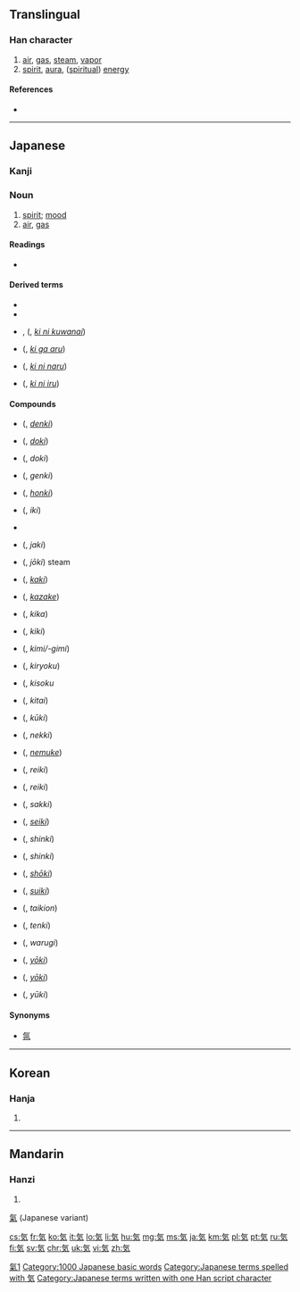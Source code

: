 ==Translingual==
{{stroke order|[[File:気-jbw.png|280px]]}}

===Han character===
{{Han char|rn=84|rad=气|as=02|sn=6|four=8041<sub>7</sub>|canj=人弓大 (ONK)|ids=⿹[[气]][[㐅]]}}

# [[air]], [[gas]], [[steam]], [[vapor]]
# [[spirit]], [[aura]], ([[spiritual]]) [[energy]]

====References====
* {{Han ref|kx=0599.041|dkj=17046|dj=0990.170|hdz=32010.031|uh=6C17|ud=27671}}

[[Category:CJKV characters simplified differently in Japan and China|氣1]]

----

==Japanese==
{{wikipedia|lang=ja}}
{{rfc|compounds section needs lots of attention}}

===Kanji===
{{ja-kanji|grade=1|rs=气02|style=s|kyu=氣}}

===Noun===
{{ja-noun|k|hira=き|rom=ki}}

# [[spirit]]; [[mood]]
# [[air]], [[gas]]

====Readings====
* {{ja-readings|on=[[き]] (ki), [[け]] (ke)|kun=[[いき]] (iki)}}

====Derived terms====
* {{l|ja|気がする}}
* {{l|ja|気を付けて}}
* {{l|ja|気に食わない}}, {{l|ja|気にくわない}} ({{l|ja|きにくわない}}, ''[[ki ni kuwanai]]'')
* {{l|ja|気がある}} ({{l|ja|きがある}}, ''[[ki ga aru]]'')
* {{l|ja|気になる}} ({{l|ja|きになる}}, ''[[ki ni naru]]'')
* {{l|ja|気に入る}} ({{l|ja|きにいる}}, ''[[ki ni iru]]'')

====Compounds====
{{der-top3|Compounds}}
* {{l|ja|電気}} ({{l|ja|でんき}}, ''[[denki]]'')
* {{l|ja|土気}} ({{l|ja|どき}}, ''[[doki]]'')
* {{l|ja|怒気}} ({{l|ja|どき}}, ''doki'')
* {{l|ja|元気}} ({{l|ja|げんき}}, ''genki'')
* {{l|ja|本気}} ({{l|ja|ほんき}}, ''[[honki]]'')
* {{l|ja|意気}} ({{l|ja|いき}}, ''iki'')
* {{l|ja|陰気|tr=いんき, inki}}
* {{l|ja|邪気}} ({{l|ja|じゃき}}, ''jaki'')
* {{l|ja|蒸気}} ({{l|ja|じょうき}}, ''jōki'') steam
* {{l|ja|火気}} ({{l|ja|かき}}, ''[[kaki]]'')
* {{l|ja|風気}} ({{l|ja|かざけ}}, ''[[kazake]]'')
* {{l|ja|気化}} ({{l|ja|きか}}, ''kika'')
{{der-mid3}}
* {{l|ja|鬼気}} ({{l|ja|きき}}, ''kiki'')
* {{l|ja|気味}} ({{l|ja|きみ/ぎみ}}, ''kimi/-gimi'')
* {{l|ja|気力}} ({{l|ja|きりょく}}, ''kiryoku'')
* {{l|ja|気息}} ({{l|ja|きそく}}, ''kisoku''
* {{l|ja|気体}} ({{l|ja|きたい}}, ''kitai'')
* {{l|ja|空気}} ({{l|ja|くうき}}, ''kūki'')
* {{l|ja|熱気}} ({{l|ja|ねっき}}, ''nekki'')
* {{l|ja|眠気}} ({{l|ja|ねむけ}}, ''[[nemuke]]'')
* {{l|ja|冷気}} ({{l|ja|れいき}}, ''reiki'')
* {{l|ja|霊気}} ({{l|ja|れいき}}, ''reiki'')
* {{l|ja|殺気}} ({{l|ja|さっき}}, ''sakki'')
{{der-mid3}}
* {{l|ja|生気}} ({{l|ja|せいき}}, ''[[seiki]]'')
* {{l|ja|心気}} ({{l|ja|しんき}}, ''shinki'')
* {{l|ja|神気}} ({{l|ja|しんき}}, ''shinki'')
* {{l|ja|沼気}} ({{l|ja|しょうき}}, ''[[shōki]]'')
* {{l|ja|水気}} ({{l|ja|すいき}}, ''[[suiki]]'')
* {{l|ja|帯気音}} ({{l|ja|たいきおん}}, ''taikion'')
* {{l|ja|天気}} ({{l|ja|てんき}}, ''tenki'')
* {{l|ja|悪気}} ({{l|ja|わるぎ}}, ''warugi'')
* {{l|ja|妖気}} ({{l|ja|ようき}}, ''[[yoki|yōki]]'')
* {{l|ja|陽気}} ({{l|ja|ようき}}, ''[[yōki]]'')
* {{l|ja|勇気}} ({{l|ja|ゆうき}}, ''yūki'')
{{der-bottom}}

====Synonyms====
* {{sense|gas}} [[氛]]

[[Category:1000 Japanese basic words]]
[[Category:Japanese terms spelled with 気]]
[[Category:Japanese terms written with one Han script character]]

----

==Korean==

===Hanja===
{{ko-hanja|hangeul=기|eumhun=기운|rv=gi|mr=ki|y=ki}}

# {{defn|lang=ko|sort=气02}}

----

==Mandarin==

===Hanzi===
{{cmn-hanzi|pin=[[qì]] ([[qi4]])|wg=ch'i<sup>4</sup>}}

# {{defn|lang=cmn|sort=气02}}
[[氣]] (Japanese variant)

[[cs:気]]
[[fr:気]]
[[ko:気]]
[[it:気]]
[[lo:気]]
[[li:気]]
[[hu:気]]
[[mg:気]]
[[ms:気]]
[[ja:気]]
[[km:気]]
[[pl:気]]
[[pt:気]]
[[ru:気]]
[[fi:気]]
[[sv:気]]
[[chr:気]]
[[uk:気]]
[[vi:気]]
[[zh:気]]